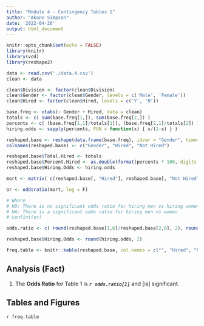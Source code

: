 ```yaml
---
title: "Module 4 - Contingency Tables 1"
author: "Akane Simpson"
date: '2022-04-26'
output: html_document
---
```


```r
knitr::opts_chunk$set(echo = FALSE)
library(knitr)
library(vcd)
library(reshape2)
```

```r
data <- read.csv('./data.4.csv')
clean <- data

clean$Division <- factor(clean$Division)
clean$Gender <- factor(clean$Gender, levels = c('Male', 'Female'))
clean$Hired <- factor(clean$Hired, levels = c('Y', 'N'))

base.freq <- xtabs(~ Gender + Hired, data = clean)
totals <- c( sum(base.freq[1,]), sum(base.freq[2,]) )
percents <- c( (base.freq[1,1]/totals[1]), (base.freq[2,1]/totals[2]) ) 
hiring.odds <- sapply(percents, FUN = function(x) { x/(1-x) } )

reshaped.base <- reshape(data.frame(base.freq), idvar = "Gender", timevar = "Hired", direction = "wide")
colnames(reshaped.base) <- c("Gender", "Hired", "Not Hired")

reshaped.base$Total.Hired <- totals
reshaped.base$Percent.Hired <- as.double(format(percents * 100, digits = 4))
reshaped.base$Hiring.Odds <- hiring.odds

mort <- matrix( c(reshaped.base[, "Hired"], reshaped.base[, "Not Hired"]), nrow = 2, ncol=2)

or <- oddsratio(mort, log = F)

# Where 
# HO: There is no significant odds ratio for hiring men vs hiring women
# HA: There is a significant odds ratio for hiring men vs women
# confint(or)

odds.ratio <- c( round(reshaped.base[1,6]/reshaped.base[2,6], 2), round(reshaped.base[2,6]/reshaped.base[1,6], 2) )

reshaped.base$Hiring.Odds <- round(hiring.odds, 2)

freq.table <- knitr::kable(reshaped.base, col.names = c("", "Hired", "Not Hired", "Total" , "% Hired", "Odds(Hired)"), caption = "Company wide hiring")
```


## Analysis (Fact)
1. The __Odds Ratio__ for Table 1 is ___`r odds.ratio[1]`___ and [is] significant.

## Tables and Figures
`r freq.table`